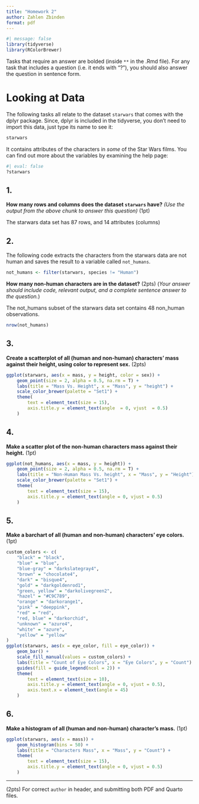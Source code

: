 ```yaml
---
title: "Homework 2"
author: Zahlen Zbinden
format: pdf
---
```


```r
#| message: false
library(tidyverse)
library(RColorBrewer)
```

Tasks that require an answer are bolded (inside `**` in the .Rmd file). For any task that includes a question (i.e. it ends with "?"), you should also answer the question in sentence form.

# Looking at Data

The following tasks all relate to the dataset `starwars` that comes with the dplyr package. Since, dplyr is included in the tidyverse, you don't need to import this data, just type its name to see it:

```r
starwars
```

It contains attributes of the characters in *some* of the Star Wars films. You can find out more about the variables by examining the help page:

```r
#| eval: false
?starwars
```

## 1.

**How many rows and columns does the dataset `starwars` have?** *(Use the output from the above chunk to answer this question)* (1pt)

The starwars data set has 87 rows, and 14 attributes (columns)

## 2.

The following code extracts the characters from the starwars data are not human and saves the result to a variable called `not_humans`.

```r
not_humans <- filter(starwars, species != "Human")
```

**How many non-human characters are in the dataset?** (2pts) (*Your answer should include code, relevant output, and a complete sentence answer to the question.*)

The not_humans subset of the starwars data set contains 48 non_human observations.

```r
nrow(not_humans)
```

## 3.

**Create a scatterplot of all (human and non-human) characters' mass against their height, using color to represent sex.** (2pts)

```r
ggplot(starwars, aes(x = mass, y = height, color = sex)) +
    geom_point(size = 2, alpha = 0.5, na.rm = T) +
    labs(title = "Mass Vs. Height", x = "Mass", y = "height") +
    scale_color_brewer(palette = "Set1") +
    theme(
        text = element_text(size = 15),
        axis.title.y = element_text(angle  = 0, vjust  = 0.5)
    )
```

## 4.

**Make a scatter plot of the non-human characters mass against their height.** (1pt)

```r
ggplot(not_humans, aes(x = mass, y = height)) +
    geom_point(size = 2, alpha = 0.5, na.rm = T) +
    labs(title = "Non-Human Mass Vs. height", x = "Mass", y = "Height") +
    scale_color_brewer(palette = "Set1") +
    theme(
        text = element_text(size = 15),
        axis.title.y = element_text(angle = 0, vjust = 0.5)
    )
```

## 5.

**Make a barchart of all (human and non-human) characters' eye colors.** (1pt)

```r
custom_colors <- c(
    "black" = "black", 
    "blue" = "blue", 
    "blue-gray" = "darkslategray4", 
    "brown" = "chocolate4", 
    "dark" = "bisque4",
    "gold" = "darkgoldenrod1",
    "green, yellow" = "darkolivegreen2",
    "hazel" = "#C9C789",
    "orange" = "darkorange1",
    "pink" = "deeppink",
    "red" = "red",
    "red, blue" = "darkorchid",
    "unknown" = "azure4",
    "white" = "azure",
    "yellow" = "yellow"
)
ggplot(starwars, aes(x = eye_color, fill = eye_color)) +
    geom_bar() +
    scale_fill_manual(values = custom_colors) +
    labs(title = "Count of Eye Colors", x = "Eye Colors", y = "Count") +
    guides(fill = guide_legend(ncol = 2)) +
    theme(
        text = element_text(size = 10),
        axis.title.y = element_text(angle = 0, vjust = 0.5),
        axis.text.x = element_text(angle = 45)
    )
```

## 6.

**Make a histogram of all (human and non-human) character's mass.** (1pt)

```r
ggplot(starwars, aes(x = mass)) +  
    geom_histogram(bins = 50) +
    labs(title = "Characters Mass", x = "Mass", y = "Count") +
    theme(
        text = element_text(size = 15),
        axis.title.y = element_text(angle = 0, vjust = 0.5)
    )
```

------------------------------------------------------------------------

(2pts) For correct `author` in header, and submitting both PDF and Quarto files.
